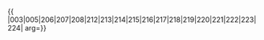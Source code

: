 {{ {{{1|PRC admin/showlist}}}
|003|005|206|207|208|212|213|214|215|216|217|218|219|220|221|222|223|224|
arg={{{arg|}}}}}